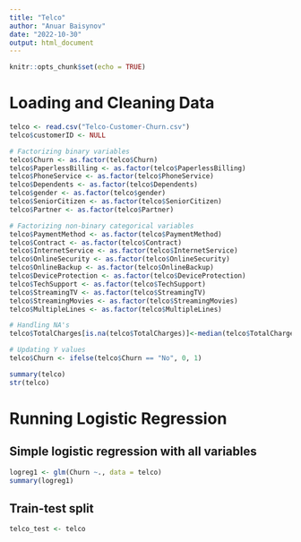 ```yaml
---
title: "Telco"
author: "Anuar Baisynov"
date: "2022-10-30"
output: html_document
---
```


```r
knitr::opts_chunk$set(echo = TRUE)
```

# Loading and Cleaning Data
```r
telco <- read.csv("Telco-Customer-Churn.csv")
telco$customerID <- NULL

# Factorizing binary variables
telco$Churn <- as.factor(telco$Churn)
telco$PaperlessBilling <- as.factor(telco$PaperlessBilling)
telco$PhoneService <- as.factor(telco$PhoneService)
telco$Dependents <- as.factor(telco$Dependents)
telco$gender <- as.factor(telco$gender)
telco$SeniorCitizen <- as.factor(telco$SeniorCitizen)
telco$Partner <- as.factor(telco$Partner)

# Factorizing non-binary categorical variables
telco$PaymentMethod <- as.factor(telco$PaymentMethod)
telco$Contract <- as.factor(telco$Contract)
telco$InternetService <- as.factor(telco$InternetService)
telco$OnlineSecurity <- as.factor(telco$OnlineSecurity)
telco$OnlineBackup <- as.factor(telco$OnlineBackup)
telco$DeviceProtection <- as.factor(telco$DeviceProtection)
telco$TechSupport <- as.factor(telco$TechSupport)
telco$StreamingTV <- as.factor(telco$StreamingTV)
telco$StreamingMovies <- as.factor(telco$StreamingMovies)
telco$MultipleLines <- as.factor(telco$MultipleLines)

# Handling NA's
telco$TotalCharges[is.na(telco$TotalCharges)]<-median(telco$TotalCharges, na.rm=TRUE)

# Updating Y values
telco$Churn <- ifelse(telco$Churn == "No", 0, 1)

summary(telco)
str(telco)
```
# Running Logistic Regression

## Simple logistic regression with all variables
```r
logreg1 <- glm(Churn ~., data = telco)
summary(logreg1)
```

## Train-test split
```r
telco_test <- telco
```

